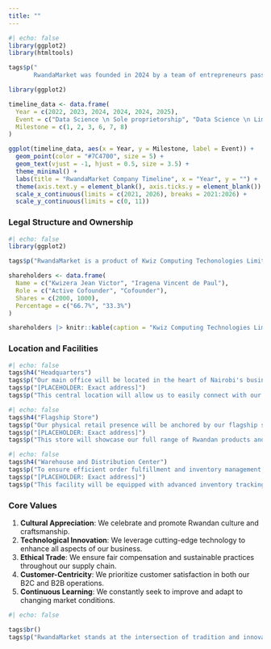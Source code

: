 ```yaml
---
title: ""
---
```


```r
#| echo: false
library(ggplot2)
library(htmltools)

tags$p("
       RwandaMarket was founded in 2024 by a team of entrepreneurs passionate about East African trade and technological innovation. The idea was born from recognizing the untapped potential of connecting Rwandan artisans with the growing Kenyan market, all while leveraging cutting-edge data science to optimize operations.")

library(ggplot2)

timeline_data <- data.frame(
  Year = c(2022, 2023, 2024, 2024, 2024, 2025),
  Event = c("Data Science \n Sole proprietorship", "Data Science \n Limited Company", "RwandaMarket \n Concept Development", "Physical Store", "E-commerce", "B2B Services"),
  Milestone = c(1, 2, 3, 6, 7, 8)
)

ggplot(timeline_data, aes(x = Year, y = Milestone, label = Event)) +
  geom_point(color = "#7C4700", size = 5) +
  geom_text(vjust = -1, hjust = 0.5, size = 3.5) +
  theme_minimal() +
  labs(title = "RwandaMarket Company Timeline", x = "Year", y = "") +
  theme(axis.text.y = element_blank(), axis.ticks.y = element_blank()) +
  scale_x_continuous(limits = c(2021, 2026), breaks = 2021:2026) +
  scale_y_continuous(limits = c(0, 11))

```

### Legal Structure and Ownership

```r
#| echo: false
library(ggplot2)

tags$p("RwandaMarket is a product of Kwiz Computing Techonologies Limited, a registered Private Company (limited by shares) in Kenya. The company's ownership is distributed as follows:")

shareholders <- data.frame(
  Name = c("Kwizera Jean Victor", "Iragena Vincent de Paul"),
  Role = c("Active Cofounder", "Cofounder"),
  Shares = c(2000, 1000),
  Percentage = c("66.7%", "33.3%")
)

shareholders |> knitr::kable(caption = "Kwiz Computing Technologies Limited - Shareholding")
```

### Location and Facilities


```r
#| echo: false
tags$h4("Headquarters")
tags$p("Our main office will be located in the heart of Nairobi's business district:")
tags$p("[PLACEHOLDER: Exact address]")
tags$p("This central location will allow us to easily connect with our customers, partners, and the broader business community.")
```

```r
#| echo: false
tags$h4("Flagship Store")
tags$p("Our physical retail presence will be anchored by our flagship store:")
tags$p("[PLACEHOLDER: Exact address]")
tags$p("This store will showcase our full range of Rwandan products and serves as a cultural hub for events and workshops.")
```

```r
#| echo: false
tags$h4("Warehouse and Distribution Center")
tags$p("To ensure efficient order fulfillment and inventory management, we will operate a state-of-the-art warehouse:")
tags$p("[PLACEHOLDER: Exact address]")
tags$p("This facility will be equipped with advanced inventory tracking systems and optimized for quick order processing and shipping.")
```


### Core Values

1. **Cultural Appreciation**: We celebrate and promote Rwandan culture and craftsmanship.
2. **Technological Innovation**: We leverage cutting-edge technology to enhance all aspects of our business.
3. **Ethical Trade**: We ensure fair compensation and sustainable practices throughout our supply chain.
4. **Customer-Centricity**: We prioritize customer satisfaction in both our B2C and B2B operations.
5. **Continuous Learning**: We constantly seek to improve and adapt to changing market conditions.

```r
#| echo: false

tags$br()
tags$p("RwandaMarket stands at the intersection of tradition and innovation, bringing the best of Rwanda to Kenya while setting new standards for cross-border e-commerce in East Africa.")
```
